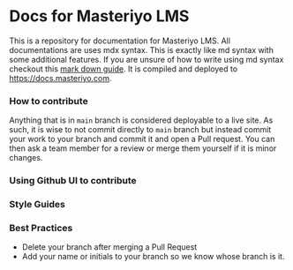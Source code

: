 # Docs for Masteriyo LMS
This is a repository for documentation for Masteriyo LMS. All documentations are uses mdx syntax. This is exactly like md syntax with some additional features. If you are unsure of how to write using md syntax checkout this [mark down guide](https://www.markdownguide.org/basic-syntax/). It is compiled and deployed to https://docs.masteriyo.com.

### How to contribute
Anything that is in ```main``` branch is considered deployable to a live site. As such, it is wise to not commit directly to ```main``` branch but instead commit your work to your branch and commit it and open a Pull request. You can then ask a team member for a review or merge them yourself if it is minor changes.

### Using Github UI to contribute

### Style Guides


### Best Practices
- Delete your branch after merging a Pull Request
- Add your name or initials to your branch so we know whose branch is it.
